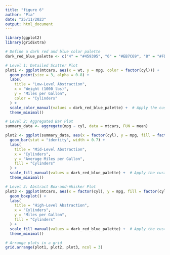 ```yaml
---
title: "figure 6"
author: "Pia"
date: "25/11/2023"
output: html_document
---
```


```r
library(ggplot2)
library(gridExtra)
```


```r
# Define a dark red and blue color palette
dark_red_blue_palette <- c("4" = "#459395", "6" = "#EB7C69", "8" = "#FDA638")  # Adjust the shades of red and blue

# Level 1: Detailed Scatter Plot
plot1 <- ggplot(mtcars, aes(x = wt, y = mpg, color = factor(cyl))) +
  geom_point(size = 3, alpha = 0.8) +
  labs(
    title = "Low-Level Abstraction",
    x = "Weight (1000 lbs)",
    y = "Miles per Gallon",
    color = "Cylinders"
  ) +
  scale_color_manual(values = dark_red_blue_palette) +  # Apply the custom color palette
  theme_minimal()

# Level 2: Aggregated Bar Plot
summary_data <- aggregate(mpg ~ cyl, data = mtcars, FUN = mean)

plot2 <- ggplot(summary_data, aes(x = factor(cyl), y = mpg, fill = factor(cyl))) +
  geom_bar(stat = "identity", width = 0.7) +
  labs(
    title = "Mid-Level Abstraction",
    x = "Cylinders",
    y = "Average Miles per Gallon",
    fill = "Cylinders"
  ) +
  scale_fill_manual(values = dark_red_blue_palette) +  # Apply the custom color palette
  theme_minimal()

# Level 3: Abstract Box-and-Whisker Plot
plot3 <- ggplot(mtcars, aes(x = factor(cyl), y = mpg, fill = factor(cyl))) +
  geom_boxplot() +
  labs(
    title = "High-Level Abstraction",
    x = "Cylinders",
    y = "Miles per Gallon",
    fill = "Cylinders"
  ) +
  scale_fill_manual(values = dark_red_blue_palette) +  # Apply the custom color palette
  theme_minimal()

# Arrange plots in a grid
grid.arrange(plot1, plot2, plot3, ncol = 3)
```

